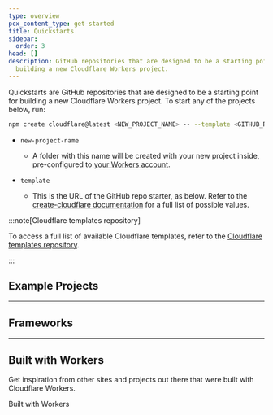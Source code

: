 ```yaml
---
type: overview
pcx_content_type: get-started
title: Quickstarts
sidebar:
  order: 3
head: []
description: GitHub repositories that are designed to be a starting point for
  building a new Cloudflare Workers project.
---
```



Quickstarts are GitHub repositories that are designed to be a starting point for building a new Cloudflare Workers project. To start any of the projects below, run:

```sh
npm create cloudflare@latest <NEW_PROJECT_NAME> -- --template <GITHUB_REPO_URL>
```

- `new-project-name`

  - A folder with this name will be created with your new project inside, pre-configured to [your Workers account](/workers/wrangler/configuration/).

- `template`
  - This is the URL of the GitHub repo starter, as below. Refer to the [create-cloudflare documentation](/pages/get-started/c3/) for a full list of possible values.

:::note[Cloudflare templates repository]

To access a full list of available Cloudflare templates, refer to the [Cloudflare templates repository](https://github.com/cloudflare/workers-sdk/tree/main/templates).

:::

## Example Projects

<WorkerStarter
	title="Sentry"
	repo="mhart/cf-sentry"
	description="Log exceptions and errors in your Workers application to Sentry.io - an error tracking tool."
/>

<WorkerStarter
	title="Image Color"
	repo="xtuc/img-color-worker"
	description="Retrieve the dominant color of a PNG or JPEG image."
/>

<WorkerStarter
	title="Cloud Storage"
	repo="conzorkingkong/cloud-storage"
	description="Serve private Amazon Web Services (AWS) bucket files from a Worker script."
/>

<WorkerStarter
	title="BinAST"
	repo="xtuc/binast-cf-worker-template"
	description="Serve a JavaScript Binary AST via a Cloudflare Worker."
/>

<WorkerStarter
	title="Edge-Side Rendering"
	repo="frandiox/vitessedge-template"
	description="Use Vite to render pages on Cloudflare's global network with great DX. Includes i18n, markdown support and more."
/>

<WorkerStarter
	title="REST API with Fauna"
	repo="fauna-labs/fauna-workers"
	description="Build a fast, globally distributed REST API using Cloudflare Workers and Fauna, the data API for modern applications."
/>

---

## Frameworks

<WorkerStarter
	title="Apollo GraphQL Server"
	repo="cloudflare/workers-graphql-server"
	description="Lightning-fast, globally distributed Apollo GraphQL server, deployed on the Cloudflare global network using Cloudflare Workers."
/>

<WorkerStarter
	title="GraphQL Yoga"
	repo="the-guild-org/yoga-cloudflare-workers-template"
	description="The most flexible, fastest, and lightest GraphQL server for all environments, Cloudflare Workers included."
/>

<WorkerStarter
	title="Flareact"
	repo="flareact/flareact"
	description="Flareact is an edge-rendered React framework built for Cloudflare Workers. It features file-based page routing with dynamic page paths and edge-side data fetching APIs."
/>

<WorkerStarter
	title="Sunder"
	repo="sunderjs/sunder-worker-template"
	description="Sunder is a minimal and unopinionated framework for Service Workers. This template uses Sunder, TypeScript, Miniflare, esbuild, Jest, and Sass, as well as Workers Sites for static assets."
/>

---

## Built with Workers

Get inspiration from other sites and projects out there that were built with Cloudflare Workers.

<LinkButton variant="primary" href="https://workers.cloudflare.com/built-with">
	Built with Workers
</LinkButton>
